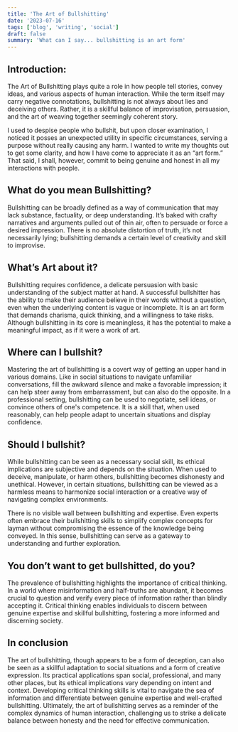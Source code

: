```yaml
---
title: 'The Art of Bullshitting'
date: '2023-07-16'
tags: ['blog', 'writing', 'social']
draft: false
summary: 'What can I say... bullshitting is an art form'
---
```


## Introduction:

The Art of Bullshitting plays quite a role in how people tell stories, convey ideas, and various aspects of human interaction. While the term itself may carry negative connotations, bullshitting is not always about lies and deceiving others. Rather, it is a skillful balance of improvisation, persuasion, and the art of weaving together seemingly coherent story.

I used to despise people who bullshit, but upon closer examination, I noticed it posses an unexpected utility in specific circumstances, serving a purpose without really causing any harm. I wanted to write my thoughts out to get some clarity, and how I have come to appreciate it as an “art form.” That said, I shall, however, commit to being genuine and honest in all my interactions with people.

## What do you mean Bullshitting?

Bullshitting can be broadly defined as a way of communication that may lack substance, factuality, or deep understanding. It’s baked with crafty narratives and arguments pulled out of thin air, often to persuade or force a desired impression. There is no absolute distortion of truth, it’s not necessarily lying; bullshitting demands a certain level of creativity and skill to improvise.

## What’s Art about it?

Bullshitting requires confidence, a delicate persuasion with basic understanding of the subject matter at hand. A successful bullshitter has the ability to make their audience believe in their words without a question, even when the underlying content is vague or incomplete. It is an art form that demands charisma, quick thinking, and a willingness to take risks. Although bullshitting in its core is meaningless, it has the potential to make a meaningful impact, as if it were a work of art.

## Where can I bullshit?

Mastering the art of bullshitting is a covert way of getting an upper hand in various domains. Like in social situations to navigate unfamiliar conversations, fill the awkward silence and make a favorable impression; it can help steer away from embarrassment, but can also do the opposite. In a professional setting, bullshitting can be used to negotiate, sell ideas, or convince others of one's competence. It is a skill that, when used reasonably, can help people adapt to uncertain situations and display confidence.

## Should I bullshit?

While bullshitting can be seen as a necessary social skill, its ethical implications are subjective and depends on the situation. When used to deceive, manipulate, or harm others, bullshitting becomes dishonesty and unethical. However, in certain situations, bullshitting can be viewed as a harmless means to harmonize social interaction or a creative way of navigating complex environments.

There is no visible wall between bullshitting and expertise. Even experts often embrace their bullshitting skills to simplify complex concepts for layman without compromising the essence of the knowledge being conveyed. In this sense, bullshitting can serve as a gateway to understanding and further exploration.

## You don’t want to get bullshitted, do you?

The prevalence of bullshitting highlights the importance of critical thinking. In a world where misinformation and half-truths are abundant, it becomes crucial to question and verify every piece of information rather than blindly accepting it. Critical thinking enables individuals to discern between genuine expertise and skillful bullshitting, fostering a more informed and discerning society.

## In conclusion

The art of bullshitting, though appears to be a form of deception, can also be seen as a skillful adaptation to social situations and a form of creative expression. Its practical applications span social, professional, and many other places, but its ethical implications vary depending on intent and context. Developing critical thinking skills is vital to navigate the sea of information and differentiate between genuine expertise and well-crafted bullshitting. Ultimately, the art of bullshitting serves as a reminder of the complex dynamics of human interaction, challenging us to strike a delicate balance between honesty and the need for effective communication.